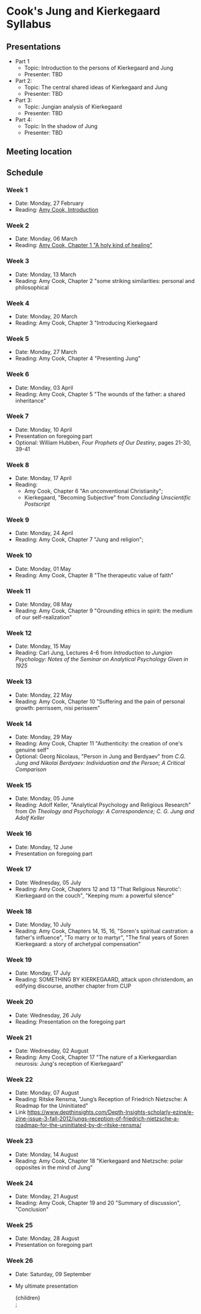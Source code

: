 
# Cook's Jung and Kierkegaard Syllabus

## Presentations
- Part 1
    - Topic: Introduction to the persons of Kierkegaard and Jung
    - Presenter: TBD
- Part 2:
    - Topic: The central shared ideas of Kierkegaard and Jung
    - Presenter: TBD
- Part 3:
    - Topic: Jungian analysis of Kierkegaard
    - Presenter: TBD
- Part 4:
    - Topic: In the shadow of Jung
    - Presenter: TBD

## Meeting location

## Schedule
### Week 1
- Date: Monday, 27 February
- Reading: [Amy Cook, Introduction ](week1/cook_introduction)

### Week 2
- Date: Monday, 06 March
- Reading: [Amy Cook, Chapter 1 "A holy kind of healing"](week2/cook_chapter1)

### Week 3
- Date: Monday, 13 March
- Reading: Amy Cook, Chapter 2 "some striking similarities: personal and philosophical

### Week 4
- Date: Monday, 20 March
- Reading: Amy Cook, Chapter 3 "Introducing Kierkegaard

### Week 5
- Date: Monday, 27 March
- Reading: Amy Cook, Chapter 4 "Presenting Jung"

### Week 6
- Date: Monday, 03 April
- Reading: Amy Cook, Chapter 5 "The wounds of the father: a shared inheritance"

### Week 7
- Date: Monday, 10 April
- Presentation on foregoing part
- Optional: William Hubben, _Four Prophets of Our Destiny_, pages 21-30, 39-41

### Week 8
- Date: Monday, 17 April
- Reading: 
    - Amy Cook, Chapter 6 "An unconventional Christianity"; 
    - Kierkegaard, "Becoming Subjective" from _Concluding Unscientific Postscript_  

### Week 9
- Date: Monday, 24 April
- Reading: Amy Cook, Chapter 7 "Jung and religion";

### Week 10
- Date: Monday, 01 May
- Reading: Amy Cook, Chapter 8 "The therapeutic value of faith"

### Week 11
- Date: Monday, 08 May
- Reading: Amy Cook, Chapter 9 "Grounding ethics in spirit: the medium of our self-realization"

### Week 12
- Date: Monday, 15 May
- Reading: Carl Jung, Lectures 4-6 from _Introduction to Jungian Psychology: Notes of the Seminar on Analytical Psychology Given in 1925_

### Week 13
- Date: Monday, 22 May
- Reading: Amy Cook, Chapter 10 "Suffering and the pain of personal growth: perrissem, nisi perissem"

### Week 14
- Date: Monday, 29 May
- Reading: Amy Cook, Chapter 11 "Authenticity: the creation of one's genuine self"
- Optional: Georg Nicolaus, "Person in Jung and Berdyaev" from _C.G. Jung and Nikolai Berdyaev: Individuation and the Person; A Critical Comparison_

### Week 15
- Date: Monday, 05 June
- Reading: Adolf Keller, "Analytical Psychology and Religious Research" from _On Theology and Psychology: A Correspondence; C. G. Jung and Adolf Keller_

### Week 16
- Date: Monday, 12 June
- Presentation on foregoing part

### Week 17
- Date: Wednesday, 05 July
- Reading: Amy Cook, Chapters 12 and 13 "That Religious Neurotic': Kierkegaard on the couch", "Keeping mum: a powerful silence"

### Week 18
- Date: Monday, 10 July
- Reading: Amy Cook, Chapters 14, 15, 16, "Soren's spiritual castration: a father's influence", "To marry or to martyr", "The final years of Soren Kierkegaard: a story of archetypal compensation"

### Week 19
- Date: Monday, 17 July
- Reading: SOMETHING BY KIERKEGAARD, attack upon christendom, an edifying discourse, another chapter from CUP

### Week 20
- Date: Wednesday, 26 July
- Reading: Presentation on the foregoing part

### Week 21
- Date: Wednesday, 02 August
- Reading: Amy Cook, Chapter 17 "The nature of a Kierkegaardian neurosis: Jung's reception of Kierkegaard"

### Week 22
- Date: Monday, 07 August 
- Reading: Ritske Rensma, "Jung’s Reception of Friedrich Nietzsche: A Roadmap for the Uninitiated"
- Link https://www.depthinsights.com/Depth-Insights-scholarly-ezine/e-zine-issue-3-fall-2012/jungs-reception-of-friedrich-nietzsche-a-roadmap-for-the-uninitiated-by-dr-ritske-rensma/

### Week 23
- Date: Monday, 14 August
- Reading: Amy Cook, Chapter 18 "Kierkegaard and Nietzsche: polar opposites in the mind of Jung"

### Week 24
- Date: Monday, 21 August
- Reading: Amy Cook, Chapter 19 and 20 "Summary of discussion", "Conclusion"

### Week 25
- Date: Monday, 28 August
- Presentation on foregoing part

### Week 26
- Date: Saturday, 09 September
- My ultimate presentation

    <SeminarTemplate>
        <div className=" w-full mx-auto prose">
            {children}
        </div>
    </SeminarTemplate>; 